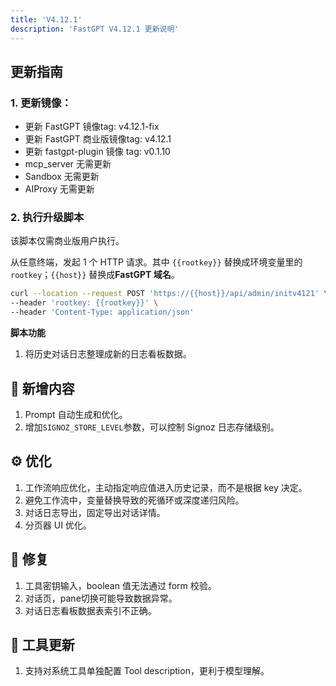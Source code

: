 ```yaml
---
title: 'V4.12.1'
description: 'FastGPT V4.12.1 更新说明'
---
```


## 更新指南

### 1. 更新镜像：

- 更新 FastGPT 镜像tag: v4.12.1-fix
- 更新 FastGPT 商业版镜像tag: v4.12.1
- 更新 fastgpt-plugin 镜像 tag: v0.1.10
- mcp_server 无需更新
- Sandbox 无需更新
- AIProxy 无需更新

### 2. 执行升级脚本

该脚本仅需商业版用户执行。

从任意终端，发起 1 个 HTTP 请求。其中 `{{rootkey}}` 替换成环境变量里的 `rootkey`；`{{host}}` 替换成**FastGPT 域名**。

```bash
curl --location --request POST 'https://{{host}}/api/admin/initv4121' \
--header 'rootkey: {{rootkey}}' \
--header 'Content-Type: application/json'
```

**脚本功能**

1. 将历史对话日志整理成新的日志看板数据。

## 🚀 新增内容

1. Prompt 自动生成和优化。
2. 增加`SIGNOZ_STORE_LEVEL`参数，可以控制 Signoz 日志存储级别。

## ⚙️ 优化

1. 工作流响应优化，主动指定响应值进入历史记录，而不是根据 key 决定。
2. 避免工作流中，变量替换导致的死循环或深度递归风险。
3. 对话日志导出，固定导出对话详情。
4. 分页器 UI 优化。

## 🐛 修复

1. 工具密钥输入，boolean 值无法通过 form 校验。
2. 对话页，pane切换可能导致数据异常。
3. 对话日志看板数据表索引不正确。

## 🔨 工具更新

1. 支持对系统工具单独配置 Tool description，更利于模型理解。
